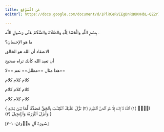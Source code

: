 ```yaml
---
title: عَنِ الْمَوْقِعِ
editUrl: https://docs.google.com/document/d/1PlRCeRVIEgDnRQOKNHbL-QZ2r7TZeFuIKuALqC5PfVI/edit

---
```


بِسْمِ اللَّهِ وَالْحَمْدُ لِلّٰهِ وَالصَّلَاةُ وَالسَّلَامُ عَلَى رَسُولِ اللّٰه .


<Question>
  ما هو الإحسان؟ 

الاعتقاد أن الله هو الخالق 

أن تعبد الله كأنك تراه صحيح

</Question>

<Example>
  هذا مثال ==مظلل==   نعم ==لا==

كلام كلام كلام  

كلام كلام كلام

كلام كلام كلام

</Example>

\{ الۤمۤ (١) ٱللَّهُ لَاۤ إِلَـٰهَ إِلَّا هُوَ ٱلۡحَیُّ ٱلۡقَیُّومُ (٢) نَزَّلَ عَلَیۡكَ ٱلۡكِتَـٰبَ بِٱلۡحَقِّ مُصَدِّقࣰا لِّمَا بَیۡنَ یَدَیۡهِ وَأَنزَلَ ٱلتَّوۡرَىٰةَ وَٱلۡإِنجِیلَ (٣) \}

[سُورَةُ آلِ عِمۡرَانَ: ١-٣]


